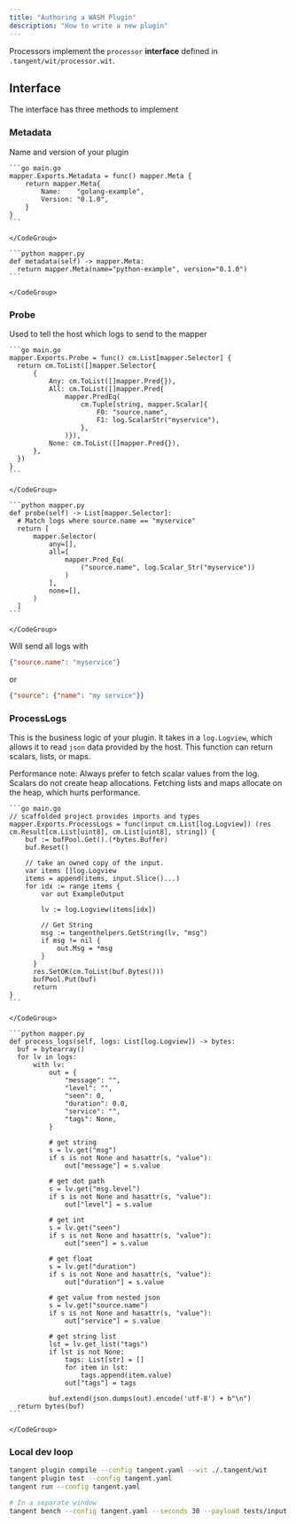 ```yaml
---
title: "Authoring a WASM Plugin"
description: "How to write a new plugin"
---
```


Processors implement the `processor` **interface** defined in `.tangent/wit/processor.wit`.

## Interface

The interface has three methods to implement

### Metadata

Name and version of your plugin

<Tabs>
  <Tab title="Go">
    <CodeGroup>

    ```go main.go
    mapper.Exports.Metadata = func() mapper.Meta {
        return mapper.Meta{
            Name:    "golang-example",
            Version: "0.1.0",
        }
    }
    ```

    </CodeGroup>
  </Tab>
  <Tab title="Python">
    <CodeGroup>

    ```python mapper.py
    def metadata(self) -> mapper.Meta:
      return mapper.Meta(name="python-example", version="0.1.0")
    ```

    </CodeGroup>
  </Tab>
</Tabs>

### Probe

Used to tell the host which logs to send to the mapper

<Tabs>
  <Tab title="Go">
    <CodeGroup>

    ```go main.go
    mapper.Exports.Probe = func() cm.List[mapper.Selector] {
      return cm.ToList([]mapper.Selector{
          {
              Any: cm.ToList([]mapper.Pred{}),
              All: cm.ToList([]mapper.Pred{
                  mapper.PredEq(
                      cm.Tuple[string, mapper.Scalar]{
                          F0: "source.name",
                          F1: log.ScalarStr("myservice"),
                      },
                  )}),
              None: cm.ToList([]mapper.Pred{}),
          },
      })
    }
    ```

    </CodeGroup>
  </Tab>
  <Tab title="Python">
    <CodeGroup>

    ```python mapper.py
    def probe(self) -> List[mapper.Selector]:
      # Match logs where source.name == "myservice"
      return [
          mapper.Selector(
              any=[],
              all=[
                  mapper.Pred_Eq(
                      ("source.name", log.Scalar_Str("myservice"))
                  )
              ],
              none=[],
          )
      ]
    ```

    </CodeGroup>
  </Tab>
</Tabs>

Will send all logs with

```json
{"source.name": "myservice"}
```

or

```json
{"source": {"name": "my service"}}
```

### ProcessLogs

This is the business logic of your plugin. It takes in a `log.Logview`, which allows it to read `json` data provided by the host. This function can return scalars, lists, or maps.

Performance note: Always prefer to fetch scalar values from the log. Scalars do not create heap allocations. Fetching lists and maps allocate on the heap, which hurts performance.

<Tabs>
  <Tab title="Go">
    <CodeGroup>

    ```go main.go
    // scaffolded project provides imports and types
    mapper.Exports.ProcessLogs = func(input cm.List[log.Logview]) (res cm.Result[cm.List[uint8], cm.List[uint8], string]) {
        buf := bufPool.Get().(*bytes.Buffer)
        buf.Reset()
        
        // take an owned copy of the input.
        var items []log.Logview
        items = append(items, input.Slice()...)
        for idx := range items {
            var out ExampleOutput
        
            lv := log.Logview(items[idx])
        
            // Get String
            msg := tangenthelpers.GetString(lv, "msg")
            if msg != nil {
                out.Msg = *msg
            }
          }
          res.SetOK(cm.ToList(buf.Bytes()))
          bufPool.Put(buf)
          return
    }
    ```

    </CodeGroup>
  </Tab>
  <Tab title="Python">
    <CodeGroup>

    ```python mapper.py
    def process_logs(self, logs: List[log.Logview]) -> bytes:
      buf = bytearray()
      for lv in logs:
          with lv:
              out = {
                  "message": "",
                  "level": "",
                  "seen": 0,
                  "duration": 0.0,
                  "service": "",
                  "tags": None,
              }
    
              # get string
              s = lv.get("msg")
              if s is not None and hasattr(s, "value"):
                  out["message"] = s.value
    
              # get dot path
              s = lv.get("msg.level")
              if s is not None and hasattr(s, "value"):
                  out["level"] = s.value
    
              # get int
              s = lv.get("seen")
              if s is not None and hasattr(s, "value"):
                  out["seen"] = s.value
    
              # get float
              s = lv.get("duration")
              if s is not None and hasattr(s, "value"):
                  out["duration"] = s.value
    
              # get value from nested json
              s = lv.get("source.name")
              if s is not None and hasattr(s, "value"):
                  out["service"] = s.value
    
              # get string list
              lst = lv.get_list("tags")
              if lst is not None:
                  tags: List[str] = []
                  for item in lst:
                      tags.append(item.value)
                  out["tags"] = tags
    
              buf.extend(json.dumps(out).encode('utf-8') + b"\n")
      return bytes(buf)
    ```

    </CodeGroup>
  </Tab>
</Tabs>

### Local dev loop

```bash
tangent plugin compile --config tangent.yaml --wit ./.tangent/wit
tangent plugin test --config tangent.yaml
tangent run --config tangent.yaml

# In a separate window
tangent bench --config tangent.yaml --seconds 30 --payload tests/input.json
```